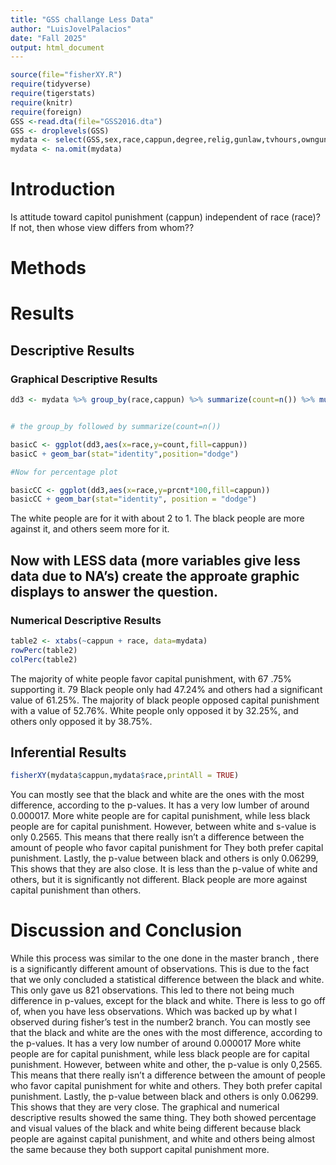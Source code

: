 ```yaml
---
title: "GSS challange Less Data"
author: "LuisJovelPalacios"
date: "Fall 2025"
output: html_document
---
```




```r
source(file="fisherXY.R")
require(tidyverse)
require(tigerstats)
require(knitr)
require(foreign)
GSS <-read.dta(file="GSS2016.dta")
GSS <- droplevels(GSS)
mydata <- select(GSS,sex,race,cappun,degree,relig,gunlaw,tvhours,owngun,age,wordsum)
mydata <- na.omit(mydata)
```

# Introduction

<!--In this section you explain what you are trying to show.  Where did the data come from?  What is the research or other question you are trying to answer?.  If you skimp in this section expect to be marked down in your grade. Paint a picture of the project a couple of paragraphs is expected!-->

Is attitude toward capitol punishment (cappun) independent of race (race)?
If not, then whose view differs from whom??

# Methods

<!--Decide on your methods:  use "variable analysis" or other appropriate descriptors.  Make sure to choose at least one graphical method and at least one numerical method. Discuss what data manipulations may be needed for example subsetting or other binning procedures and what sort of graphical displays and inferential tools will be used!-->

# Results

<!--Divide this section into two sub-sections:  One for your descriptive  results and one for your inferential results.!-->

## Descriptive Results

### Graphical Descriptive Results

<!--Graphical results here.  Make sure to show your code.  Provide appropriate labels for axes, giving units if possible, and provide a good title for the graph, too.  Use the graphical results to describe the patterns if any that exist in the data as focused toward the research question. Bottom line is to explain the features of the graph that are relevant to conforming or departing to what is expected by your null hypothesis !-->

```r
dd3 <- mydata %>% group_by(race,cappun) %>% summarize(count=n()) %>% mutate(prcnt=count/sum(count))


# the group_by followed by summarize(count=n())

basicC <- ggplot(dd3,aes(x=race,y=count,fill=cappun))
basicC + geom_bar(stat="identity",position="dodge")

#Now for percentage plot

basicCC <- ggplot(dd3,aes(x=race,y=prcnt*100,fill=cappun)) 
basicCC + geom_bar(stat="identity", position = "dodge")
```

The white people are for it with about 2 to 1. The black people are more against it, and others seem more for it.

## Now with LESS data (more variables give less data due to NA's) create the approate graphic displays to answer the question.





### Numerical Descriptive Results

<!--Numerical results go here. Use the numerical results to describe the patterns if any that exist in the data as focused toward the research question!-->

```r
table2 <- xtabs(~cappun + race, data=mydata)
rowPerc(table2)
colPerc(table2)
```

The majority of white people favor capital punishment, with 67 .75% supporting it. 79 Black people only had 47.24% and others had a significant value of 61.25%. The majority of black people opposed capital punishment with a value of 52.76%. White people only opposed it by 32.25%, and others only opposed it by 38.75%.


## Inferential Results

<!--State hypothesis clearly.  Make sure your discussion of the inferential test covers all the aspects that the test output produces, such as test statistic, p-value etc.  Make a decision about the null hypothesis, explain the assumptions on which the selected test/procedure was based, and why the chosen procedure satisfys the assumptions and is appropriate to answer the research question!-->

```r
fisherXY(mydata$cappun,mydata$race,printAll = TRUE)
```

You can mostly see that the black and white are the ones with the most difference, according to the p-values. It has a very low lumber of around 0.000017. More white people are for capital punishment, while less black people are for capital punishment. However, between white and s-value is only 0.2565. This means that there really isn't a difference between the amount of people who favor capital punishment for They both prefer capital punishment. Lastly, the p-value between black and others is only 0.06299, This shows that they are also close. It is less than the p-value of white and others, but it is significantly not different. Black people are more against capital punishment than others.


# Discussion and Conclusion

<!--Discussion and conclusion here.  If you found a relationship be sure to consider whether the relationship occurs because one of the variavbles causes the other, or whether they perhasps are related for some other reason.  Watch the chapter 6 videos from the GeorgeTown videos collection.!-->

While this process was similar to the one done in the master branch , there is a significantly different amount of observations. This is due to the fact that we only concluded a statistical difference between the black and white. This only gave us 821 observations. This led to there not being much difference in p-values, except for the black and white. There is less to go off of, when you have less observations. Which was backed up by what I observed during fisher's test in the number2 branch. You can mostly see that the black and white are the ones with the most difference, according to the p-values. It has a very low number of around 0.000017 More white people are for capital punishment, while less black people are for capital punishment. However, between white and other, the p-value is only 0,2565. This means that there really isn't a difference between the amount of people who favor capital punishment for white and others. They both prefer capital punishment. Lastly, the p-value between black and others is only 0.06299. This shows that they are very close. The graphical and numerical descriptive results showed the same thing. They both showed percentage and visual values of the black and white being different because black people are against capital punishment, and white and others being almost the same because they both support capital punishment more.
